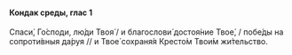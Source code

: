 #### Кондак среды, глас 1

Спаси́, Го́споди, лю́ди Твоя́ / и благослови́ достоя́ние Твое́, / побе́ды на сопроти́вныя да́руя // и Твое́ сохраня́я Кресто́м Твои́м жи́тельство.
